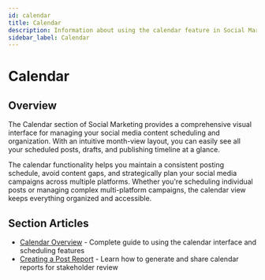 ```yaml
---
id: calendar
title: Calendar
description: Information about using the calendar feature in Social Marketing
sidebar_label: Calendar
---
```


# Calendar

## Overview

The Calendar section of Social Marketing provides a comprehensive visual interface for managing your social media content scheduling and organization. With an intuitive month-view layout, you can easily see all your scheduled posts, drafts, and publishing timeline at a glance.

The calendar functionality helps you maintain a consistent posting schedule, avoid content gaps, and strategically plan your social media campaigns across multiple platforms. Whether you're scheduling individual posts or managing complex multi-platform campaigns, the calendar view keeps everything organized and accessible.

## Section Articles

- [Calendar Overview](./calendar-overview.mdx) - Complete guide to using the calendar interface and scheduling features
- [Creating a Post Report](./creating-a-scheduled-post-report.mdx) - Learn how to generate and share calendar reports for stakeholder review 